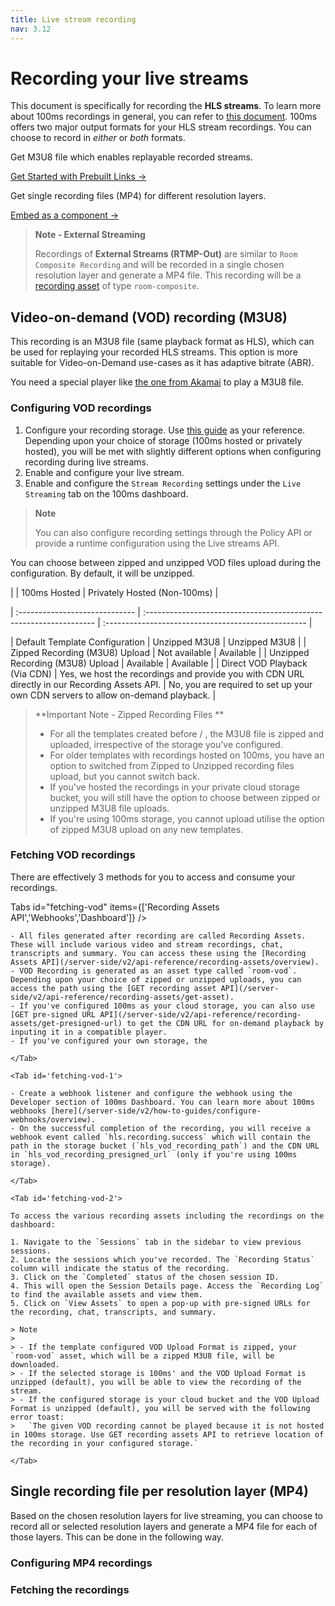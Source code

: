 ```yaml
---
title: Live stream recording
nav: 3.12
---
```


# Recording your live streams
This document is specifically for recording the **HLS streams**. To learn more about 100ms recordings in general, you can refer to [this document](/get-started/v2/get-started/features/recordings/overview).
100ms offers two major output formats for your HLS stream recordings. You can choose to record in *either* or *both* formats.

<FlexContainer>
<Callout icon="link" title="Video-on-demand (VOD) recording">

Get M3U8 file which enables replayable recorded streams.

[Get Started with Prebuilt Links →](#prebuilt-links)

</Callout>

<Callout icon="link" title="Single file per layer">

Get single recording files (MP4) for different resolution layers.

[Embed as a component →](#embed-as-component)

</Callout>
</FlexContainer>


> **Note - External Streaming**
> 
> Recordings of **External Streams (RTMP-Out)** are similar to `Room Composite Recording` and will be recorded in a single chosen resolution layer and generate a MP4 file. This recording will be a [recording asset]() of type `room-composite`. 



## Video-on-demand (VOD) recording (M3U8)
This recording is an M3U8 file (same playback format as HLS), which can be used for replaying your recorded HLS streams. This option is more suitable for Video-on-Demand use-cases as it has adaptive bitrate (ABR).

You need a special player like [the one from Akamai](https://players.akamai.com/players/hlsjs) to play a M3U8 file. 

### Configuring VOD recordings

1. Configure your recording storage. Use [this guide](/get-started/v2/get-started/features/recordings/storage) as your reference. Depending upon your choice of storage (100ms hosted or privately hosted), you will be met with slightly different options when configuring recording during live streams.
2. Enable and configure your live stream.
3. Enable and configure the `Stream Recording` settings under the `Live Streaming` tab on the 100ms dashboard.

> **Note** 
>
> You can also configure recording settings through the Policy API or provide a runtime configuration using the Live streams API.  

You can choose between zipped and unzipped VOD files upload during the configuration. By default, it will be unzipped.

|                                  | 100ms Hosted                                                       | Privately Hosted (Non-100ms)                         |

| :-----------------------------   | :----------------------------------------------------------------- | :--------------------------------------------------  |

| Default Template Configuration   | Unzipped M3U8                                                      | Unzipped M3U8                                        |
| Zipped Recording (M3U8) Upload   | Not available                                                      | Available                                            |
| Unzipped Recording (M3U8) Upload | Available                                                          | Available                                            |
| Direct VOD Playback (Via CDN)    | Yes, we host the recordings and provide you with CDN URL directly in our Recording Assets API. | No, you are required to set up your own CDN servers to allow on-demand playback. |

>**Important Note - Zipped Recording Files **
>
> - For all the templates created before <date> / <release>, the M3U8 file is zipped and uploaded, irrespective of the storage you've configured. 
> - For older templates with recordings hosted on 100ms, you have an option to switched from Zipped to Unzipped recording files upload, but you cannot switch back.
> - If you've hosted the recordings in your private cloud storage bucket, you will still have the option to choose between zipped or unzipped M3U8 file uploads.
> - If you're using 100ms storage, you cannot upload utilise the option of zipped M3U8 upload on any new templates.


### Fetching VOD recordings
There are effectively 3 methods for you to access and consume your recordings.

Tabs id="fetching-vod" items={['Recording Assets API','Webhooks','Dashboard']} />
    <Tab id='fetching-vod-0'>
    
    - All files generated after recording are called Recording Assets. These will include various video and stream recordings, chat, transcripts and summary. You can access these using the [Recording Assets API](/server-side/v2/api-reference/recording-assets/overview).
    - VOD Recording is generated as an asset type called `room-vod`. Depending upon your choice of zipped or unzipped uploads, you can access the path using the [GET recording asset API](/server-side/v2/api-reference/recording-assets/get-asset).
    - If you've configured 100ms as your cloud storage, you can also use [GET pre-signed URL API](/server-side/v2/api-reference/recording-assets/get-presigned-url) to get the CDN URL for on-demand playback by inputing it in a compatible player.
    - If you've configured your own storage, the 
    
    </Tab>
    
    <Tab id='fetching-vod-1'>
    
    - Create a webhook listener and configure the webhook using the Developer section of 100ms Dashboard. You can learn more about 100ms webhooks [here](/server-side/v2/how-to-guides/configure-webhooks/overview).
    - On the successful completion of the recording, you will receive a webhook event called `hls.recording.success` which will contain the path in the storage bucket (`hls_vod_recording_path`) and the CDN URL in `hls_vod_recording_presigned_url` (only if you're using 100ms storage).
    
    </Tab>

    <Tab id='fetching-vod-2'>

    To access the various recording assets including the recordings on the dashboard:

    1. Navigate to the `Sessions` tab in the sidebar to view previous sessions.
    2. Locate the sessions which you've recorded. The `Recording Status` column will indicate the status of the recording.
    3. Click on the `Completed` status of the chosen session ID.
    4. This will open the Session Details page. Access the `Recording Log` to find the available assets and view them.
    5. Click on `View Assets` to open a pop-up with pre-signed URLs for the recording, chat, transcripts, and summary.
    
    > Note 
    >
    > - If the template configured VOD Upload Format is zipped, your `room-vod` asset, which will be a zipped M3U8 file, will be downloaded. 
    > - If the selected storage is 100ms' and the VOD Upload Format is unzipped (default), you will be able to view the recording of the stream.
    > - If the configured storage is your cloud bucket and the VOD Upload Format is unzipped (default), you will be served with the following error toast:
    >   `The given VOD recording cannot be played because it is not hosted in 100ms storage. Use GET recording assets API to retrieve location of the recording in your configured storage.`

    </Tab>



## Single recording file per resolution layer (MP4)
Based on the chosen resolution layers for live streaming, you can choose to record all or selected resolution layers and generate a MP4 file for each of those layers. This can be done in the following way.


### Configuring MP4 recordings



### Fetching the recordings












